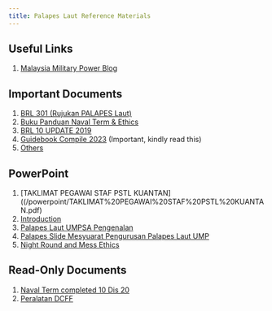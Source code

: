 ```yaml
---
title: Palapes Laut Reference Materials
---
```


## Useful Links
1. [Malaysia Military Power Blog](https://malaysiamilitarypower.blogspot.com)

## Important Documents

1. [BRL 301 (Rujukan PALAPES Laut)](BRL%20301%20%28Rujukan%20PALAPES%20Laut%29.pdf)
2. [Buku Panduan Naval Term & Ethics](Buku%20Panduan%20Naval%20Term%20%26%20Ethics.pdf)
3. [BRL 10 UPDATE 2019](BRL%2010%20UPDATE%202019.pdf)
4. [Guidebook Compile 2023](Guidebook%20Compile%2023%20Latest.pdf) (Important, kindly read this)
5. [Others](Others.pdf)

## PowerPoint

1. [TAKLIMAT PEGAWAI STAF PSTL KUANTAN]((/powerpoint/TAKLIMAT%20PEGAWAI%20STAF%20PSTL%20KUANTAN.pdf)
2. [Introduction](/powerpoint/Introduction.pptx)
3. [Palapes Laut UMPSA Pengenalan](/powerpoint/Palapes%20Laut%20UMPSA%20Pengenalan.pptx)
4. [Palapes Slide Mesyuarat Pengurusan Palapes Laut UMP](/powerpoint/Palapes%20Slide%20Mesyuarat%20Pengurusan%20Palapes%20Laut%20UMP.pptx)
5. [Night Round and Mess Ethics](Night%20Round%20and%20Mess%20Ethics.pptx)

## Read-Only Documents

1. [Naval Term completed 10 Dis 20](Naval%20Term%20completed%2010%20Dis%2020.pdf)
2. [Peralatan DCFF](PERALATAN%20DCFF.doc)
